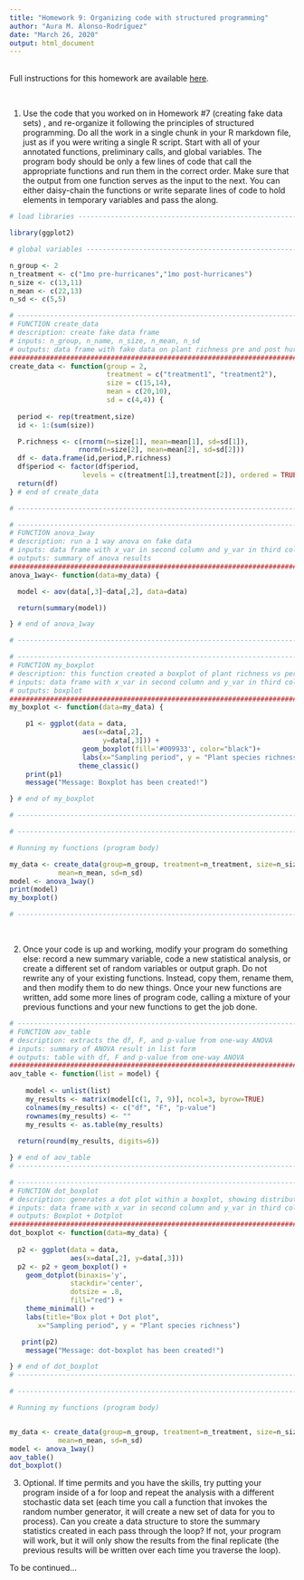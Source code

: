 ```yaml
---
title: "Homework 9: Organizing code with structured programming"
author: "Aura M. Alonso-Rodríguez"
date: "March 26, 2020"
output: html_document
---
```



<br />
Full instructions for this homework are available [here](https://gotellilab.github.io/Bio381/Homeworks/Homework09_S2020.html). 


<br />

1. Use the code that you worked on in Homework #7 (creating fake data sets) , and re-organize it following the principles of structured programming. Do all the work in a single chunk in your R markdown file, just as if you were writing a single R script. Start with all of your annotated functions, preliminary calls, and global variables. The program body should be only a few lines of code that call the appropriate functions and run them in the correct order. Make sure that the output from one function serves as the input to the next. You can either daisy-chain the functions or write separate lines of code to hold elements in temporary variables and pass the along.

```r

# load libraries ------------------------------------------------------------

library(ggplot2) 

# global variables ------------------------------------------------------------

n_group <- 2 
n_treatment <- c("1mo pre-hurricanes","1mo post-hurricanes")
n_size <- c(13,11) 
n_mean <- c(22,13) 
n_sd <- c(5,5) 

# -------------------------------------------------------------------------------
# FUNCTION create_data
# description: create fake data frame
# inputs: n_group, n_name, n_size, n_mean, n_sd
# outputs: data frame with fake data on plant richness pre and post hurricane
#################################################################################
create_data <- function(group = 2, 
                        treatment = c("treatment1", "treatment2"),
                        size = c(15,14),
                        mean = c(20,10),
                        sd = c(4,4)) {
  
  period <- rep(treatment,size)
  id <- 1:(sum(size))

  P.richness <- c(rnorm(n=size[1], mean=mean[1], sd=sd[1]),
                 rnorm(n=size[2], mean=mean[2], sd=sd[2]))
  df <- data.frame(id,period,P.richness)
  df$period <- factor(df$period,
                  levels = c(treatment[1],treatment[2]), ordered = TRUE)
  return(df)
} # end of create_data

# -------------------------------------------------------------------------------

# -------------------------------------------------------------------------------
# FUNCTION anova_1way
# description: run a 1 way anova on fake data
# inputs: data frame with x_var in second column and y_var in third column
# outputs: summary of anova results
#################################################################################
anova_1way<- function(data=my_data) {

  model <- aov(data[,3]~data[,2], data=data)

  return(summary(model))

} # end of anova_1way

# -------------------------------------------------------------------------------

# -------------------------------------------------------------------------------
# FUNCTION my_boxplot
# description: this function created a boxplot of plant richness vs period
# inputs: data frame with x_var in second column and y_var in third column
# outputs: boxplot
#################################################################################
my_boxplot <- function(data=my_data) {

    p1 <- ggplot(data = data,
                  aes(x=data[,2],
                       y=data[,3])) + 
                  geom_boxplot(fill='#009933', color="black")+
                  labs(x="Sampling period", y = "Plant species richness") +
                 theme_classic()
    print(p1)
    message("Message: Boxplot has been created!")

} # end of my_boxplot

# -------------------------------------------------------------------------------

# -------------------------------------------------------------------------------

# Running my functions (program body)

my_data <- create_data(group=n_group, treatment=n_treatment, size=n_size,
            mean=n_mean, sd=n_sd)
model <- anova_1way()
print(model)
my_boxplot()

# -------------------------------------------------------------------------------

```

<br />  

2. Once your code is up and working, modify your program do something else: record a new summary variable, code a new statistical analysis, or create a different set of random variables or output graph. Do not rewrite any of your existing functions. Instead, copy them, rename them, and then modify them to do new things. Once your new functions are written, add some more lines of program code, calling a mixture of your previous functions and your new functions to get the job done.

```r

# -------------------------------------------------------------------------------
# FUNCTION aov_table
# description: extracts the df, F, and p-value from one-way ANOVA
# inputs: summary of ANOVA result in list form
# outputs: table with df, F and p-value from one-way ANOVA
#################################################################################
aov_table <- function(list = model) {
  
    model <- unlist(list)
    my_results <- matrix(model[c(1, 7, 9)], ncol=3, byrow=TRUE)
    colnames(my_results) <- c("df", "F", "p-value")
    rownames(my_results) <- ""
    my_results <- as.table(my_results)
    
  return(round(my_results, digits=6))

} # end of aov_table
# -------------------------------------------------------------------------------

# -------------------------------------------------------------------------------
# FUNCTION dot_boxplot
# description: generates a dot plot within a boxplot, showing distribution of data points
# inputs: data frame with x_var in second column and y_var in third column
# outputs: Boxplot + Dotplot
#################################################################################
dot_boxplot <- function(data=my_data) {
  
  p2 <- ggplot(data = data,
               aes(x=data[,2], y=data[,3]))
  p2 <- p2 + geom_boxplot() + 
    geom_dotplot(binaxis='y', 
               stackdir='center', 
               dotsize = .8, 
               fill="red") +
    theme_minimal() + 
    labs(title="Box plot + Dot plot",
       x="Sampling period", y = "Plant species richness")

   print(p2)
    message("Message: dot-boxplot has been created!")

} # end of dot_boxplot
# -------------------------------------------------------------------------------

# -------------------------------------------------------------------------------

# Running my functions (program body)


my_data <- create_data(group=n_group, treatment=n_treatment, size=n_size,
            mean=n_mean, sd=n_sd)
model <- anova_1way()
aov_table()
dot_boxplot()


```


3. Optional. If time permits and you have the skills, try putting your program inside of a for loop and repeat the analysis with a different stochastic data set (each time you call a function that invokes the random number generator, it will create a new set of data for you to process). Can you create a data structure to store the summary statistics created in each pass through the loop? If not, your program will work, but it will only show the results from the final replicate (the previous results will be written over each time you traverse the loop).

To be continued...